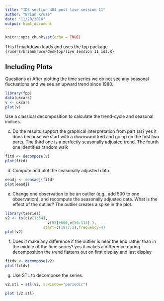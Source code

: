 ```yaml
---
title: "IDS section 404 post live session 11"
author: "Brian Kruse"
date: "11/20/2016"
output: html_document
---
```


```r
knitr::opts_chunk$set(echo = TRUE)
```

This R markdown loads and uses the fpp package
```{/users/briankruse/desktop/live session 11 ids.R}
```


## Including Plots
Questions a) After plotting the time series we do not see
any seasonal fluctuations and we see an upward trend since 1980.

```r
library(fpp) 
data(ukcars)
v <- ukcars
plot(v)
```

Use a classical decomposition to calculate the trend-cycle and seasonal indices. 


c)	Do the results support the graphical interpretation from part (a)? 
yes it does because we start with a downward tred and go up on the first two parts. The third one is a perfectly seasonally adjusted trend. The fourth one identifies random walk 
```r

fitd <- decompose(v) 
plot(fitd)

```


d)	Compute and plot the seasonally adjusted data. 
```r
eeadj <- seasadj(fitd)
plot(eeadj)

```

e)	Change one observation to be an outlier (e.g., add 500 to one observation), and recompute the seasonally adjusted data. What is the effect of the outlier? The outlier creates a spike in the plot.

```r
library(tseries)
v2 <- ts(c(v[1:54],
                   v[55]+500,v[56:113] ),
                 start=c(1977,1),frequency=4)
plot(v2)

```


f)	Does it make any difference if the outlier is near the end rather than in the middle of the time series? 
yes it makes a difference during decomposition
the trend flattens out on first display and last display

```r
fitdv <- decompose(v2) 
plot(fitdv)
```


g)	Use STL to decompose the series. 
```r
v2.stl = stl(v2, s.window="periodic")

plot (v2.stl)
```
